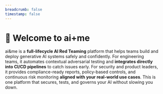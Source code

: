 ```yaml
---
breadcrumb: false
timestamp: false
---
```


# 👋 Welcome to ai+me

ai&me is a **full-lifecycle AI Red Teaming** platform that helps teams build and deploy generative AI systems safely and confidently. For engineering teams, it automates contextual adversarial testing and **integrates directly into CI/CD pipelines** to catch issues early. For security and product leaders, it provides compliance-ready reports, policy-based controls, and continuous risk monitoring **aligned with your real-world use cases**. This is one platform that secures, tests, and governs your AI without slowing you down.
